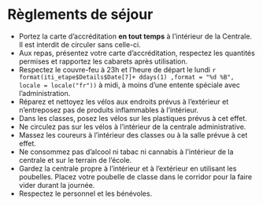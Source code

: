 # Règlements de séjour

- Portez la carte d’accréditation **en tout temps** à l’intérieur de la Centrale. Il est interdit de circuler sans celle-ci.
- Aux repas, présentez votre carte d’accréditation, respectez les quantités permises et rapportez les cabarets après utilisation.
- Respectez le couvre-feu à 23h et l’heure de départ le lundi `r format(iti_etape$Details$Date[7]+ ddays(1) ,format = "%d %B", locale = locale("fr"))` à midi, à moins d’une entente spéciale avec l’administration.
- Réparez et nettoyez les vélos aux endroits prévus à l’extérieur et n’entreposez pas de produits inflammables à l’intérieur.
- Dans les classes, posez les vélos sur les plastiques prévus à cet effet.
- Ne circulez pas sur les vélos à l’intérieur de la centrale administrative.
- Massez les coureurs à l’intérieur des classes ou à la salle prévue à cet effet.
- Ne consommez pas d’alcool ni tabac ni cannabis à l’intérieur de la centrale et sur le terrain de l’école.
- Gardez la centrale propre à l’intérieur et à l’extérieur en utilisant les poubelles. Placez votre poubelle de classe dans le corridor pour la faire vider durant la journée.
- Respectez le personnel et les bénévoles.
